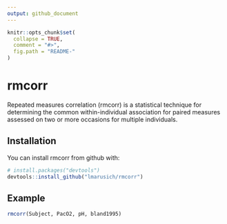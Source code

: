 ```yaml
---
output: github_document
---
```


<!-- README.md is generated from README.Rmd. Please edit that file -->

```r
knitr::opts_chunk$set(
  collapse = TRUE,
  comment = "#>",
  fig.path = "README-"
)
```

# rmcorr

Repeated measures correlation (rmcorr) is a statistical technique for determining the common within-individual association for paired measures assessed on two or more occasions for multiple individuals.

## Installation

You can install rmcorr from github with:

```r
# install.packages("devtools")
devtools::install_github("lmarusich/rmcorr")
```

## Example


```r
rmcorr(Subject, PacO2, pH, bland1995)

```
